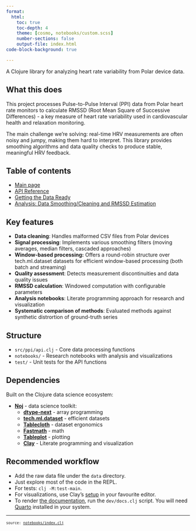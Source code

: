 ```yaml
---
format:
  html:
    toc: true
    toc-depth: 4
    theme: [cosmo, notebooks/custom.scss]
    number-sections: false
    output-file: index.html
code-block-background: true

---
```

<style></style><style>.printedClojure .sourceCode {
  background-color: transparent;
  border-style: none;
}
</style><style>.clay-limit-image-width .clay-image {max-width: 100%}
.clay-side-by-side .sourceCode {margin: 0}
.clay-side-by-side {margin: 1em 0}
</style>
<script src="index_files/md-default0.js" type="text/javascript"></script><script src="index_files/md-default1.js" type="text/javascript"></script>
A Clojure library for analyzing heart rate variability from Polar device data.

## What this does

This project processes Pulse-to-Pulse Interval (PPI) data from Polar heart rate monitors to calculate RMSSD (Root Mean Square of Successive Differences) - a key measure of heart rate variability used in cardiovascular health and relaxation monitoring.

The main challenge we're solving: real-time HRV measurements are often noisy and jumpy, making them hard to interpret. This library provides smoothing algorithms and data quality checks to produce stable, meaningful HRV feedback.

## Table of contents

* [Main page](https://daslu.github.io/ppi-rmssd/)
* [API Reference](https://daslu.github.io/ppi-rmssd/ppi_docs.api_reference.html)
* [Getting the Data Ready](https://daslu.github.io/ppi-rmssd/ppi_docs.preparations.html)
* [Analysis: Data Smoothing/Cleaning and RMSSD Estimation](https://daslu.github.io/ppi-rmssd/ppi_docs.analysis.html)

## Key features

- **Data cleaning**: Handles malformed CSV files from Polar devices
- **Signal processing**: Implements various smoothing filters (moving averages, median filters, cascaded approaches)
- **Window-based processing:** Offers a round-robin structure over tech.ml.dataset datasets for efficient window-based processing (both batch and streaming)
- **Quality assessment**: Detects measurement discontinuities and data quality issues
- **RMSSD calculation**: Windowed computation with configurable parameters
- **Analysis notebooks**: Literate programming approach for research and visualization
- **Systematic comparison of methods**: Evaluated methods against synthetic distrortion of ground-truth series

## Structure

- `src/ppi/api.clj` - Core data processing functions
- `notebooks/` - Research notebooks with analysis and visualizations
- `test/` - Unit tests for the API functions

## Dependencies

Built on the Clojure data science ecosystem:

- [**Noj**](https://scicloj.github.io/noj/) - data science toolkit:
  - [**dtype-next**](https://cnuernber.github.io/dtype-next/) - array programming
  - [**tech.ml.dataset**](https://techascent.github.io/tech.ml.dataset/) - efficient datasets
  - [**Tablecloth**](https://scicloj.github.io/tablecloth/) - dataset ergonomics
  - [**Fastmath**](https://generateme.github.io/fastmath/clay/) - math
  - [**Tableplot**](https://scicloj.github.io/tableplot/) - plotting
  - [**Clay**](https://scicloj.github.io/clay/) - Literate programming and visualization

## Recommended workflow

* Add the raw data file under the `data` directory.
* Just explore most of the code in the REPL.
* For tests: `clj -M:test-main`.
* For visualizations, use Clay's [setup](https://scicloj.github.io/clay/#setup) in your favourite editor.
* To render [the documentation](https://daslu.github.io/ppi-rmssd/), run the `dev/docs.clj` script. You will need [Quarto](https://quarto.org/) installed in your system.


```{=html}
<div style="background-color:grey;height:2px;width:100%;"></div>
```



```{=html}
<div><pre><small><small>source: <a href="https://github.com/daslu/ppi-rmssd/blob/main/notebooks/index.clj">notebooks/index.clj</a></small></small></pre></div>
```
